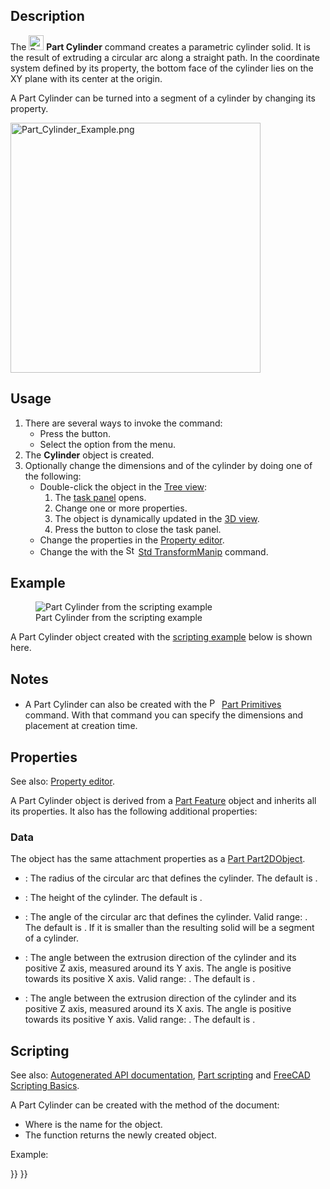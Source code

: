 <languages/>
<translate>

<!--T:13-->
{{Docnav
|[[Part_Box|Box]]
|[[Part_Sphere|Sphere]]
|[[Part_Workbench|Part]]
|IconL=Part_Box.svg
|IconR=Part_Sphere.svg
|IconC=Workbench_Part.svg
}}

<!--T:1-->
{{GuiCommand
|Name=Part Cylinder
|MenuLocation=Part → Primitives → Cylinder
|Workbenches=[[Part_Workbench|Part]]
|SeeAlso=[[Part_Primitives|Part Primitives]]
}}

==Description== <!--T:21-->

<!--T:9-->
The [[Image:Part_Cylinder.svg|24px]] '''Part Cylinder''' command creates a parametric cylinder solid. It is the result of extruding a circular arc along a straight path. In the coordinate system defined by its {{PropertyData|Placement}} property, the bottom face of the cylinder lies on the XY plane with its center at the origin.

<!--T:25-->
A Part Cylinder can be turned into a segment of a cylinder by changing its {{PropertyData|Angle}} property.

</translate>
[[Image:Part_Cylinder_Example.png|400px]]
<translate>

==Usage== <!--T:10-->

<!--T:17-->
# There are several ways to invoke the command:
#* Press the {{Button|[[Image:Part_Cylinder.svg|16px]] [[Part_Cylinder|Cylinder]]}} button.
#* Select the {{MenuCommand|Part → Primitives → [[Image:Part_Cylinder.svg|16px]] Cylinder}} option from the menu.
# The '''Cylinder''' object is created.
# Optionally change the dimensions and {{PropertyData|Placement}} of the cylinder by doing one of the following:
#* Double-click the object in the [[Tree_view|Tree view]]:
#*# The {{MenuCommand|Geometric Primitives}}  [[Task panel|task panel]] opens.
#*# Change one or more properties.
#*# The object is dynamically updated in the [[3D_view|3D view]].
#*# Press the {{Button|OK}} button to close the task panel.
#* Change the properties in the [[Property_editor|Property editor]].
#* Change the {{PropertyData|Placement}} with the [[Image:Std_TransformManip.svg|16px]] [[Std_TransformManip|Std TransformManip]] command.

== Example == <!--T:26-->

<!--T:27-->
[[Image:Part_Cylinder_Scripting_Example.png|thumb|Part Cylinder from the scripting example]]

<!--T:28-->
A Part Cylinder object created with the [[#Scripting|scripting example]] below is shown here.

== Notes == <!--T:29-->

<!--T:30-->
* A Part Cylinder can also be created with the [[Image:Part_Primitives.svg|16px]] [[Part_Primitives|Part Primitives]] command. With that command you can specify the dimensions and placement at creation time.

== Properties == <!--T:11-->

<!--T:31-->
See also: [[Property_editor|Property editor]].

<!--T:32-->
A Part Cylinder object is derived from a [[Part_Feature|Part Feature]] object and inherits all its properties. It also has the following additional properties:

=== Data === <!--T:33-->

<!--T:34-->
{{TitleProperty|Attachment}}

<!--T:35-->
The object has the same attachment properties as a [[Part_Part2DObject#Data|Part Part2DObject]].

<!--T:36-->
{{TitleProperty|Cylinder}}

<!--T:20-->
* {{PropertyData|Radius|Length}}: The radius of the circular arc that defines the cylinder. The default is {{Value|2mm}}.
* {{PropertyData|Height|Length}}: The height of the cylinder. The default is {{Value|10mm}}.
* {{PropertyData|Angle|Angle}}: The angle of the circular arc that defines the cylinder. Valid range: {{Value|0° &lt; value &lt;&#61; 360°}}. The default is {{Value|360°}}. If it is smaller than {{Value|360°}} the resulting solid will be a segment of a cylinder.

<!--T:37-->
{{TitleProperty|Prism}}

<!--T:38-->
* {{PropertyData|First Angle|Angle}}: The angle between the extrusion direction of the cylinder and its positive Z axis, measured around its Y axis. The angle is positive towards its positive X axis. Valid range: {{Value|0° &lt;&#61; value &lt; 90°}}. The default is {{Value|0°}}. {{Version|0.20}}
* {{PropertyData|Second Angle|Angle}}: The angle between the extrusion direction of the cylinder and its positive Z axis, measured around its X axis. The angle is positive towards its positive Y axis. Valid range: {{Value|0° &lt;&#61; value &lt; 90°}}. The default is {{Value|0°}}. {{Version|0.20}}

== Scripting == <!--T:22-->

<!--T:39-->
See also: [https://freecad.github.io/SourceDoc/ Autogenerated API documentation], [[Part_scripting|Part scripting]] and [[FreeCAD_Scripting_Basics|FreeCAD Scripting Basics]].

<!--T:23-->
A Part Cylinder can be created with the {{Incode|addObject()}} method of the document:

</translate>
{{Code|code=
cylinder = FreeCAD.ActiveDocument.addObject("Part::Cylinder", "myCylinder")
}}
<translate>

<!--T:24-->
* Where {{Incode|"myCylinder"}} is the name for the object.
* The function returns the newly created object.

<!--T:40-->
Example:

</translate>
{{Code|code=
import FreeCAD as App

doc = App.activeDocument()

cylinder = doc.addObject("Part::Cylinder", "myCylinder")
cylinder.Radius = 10
cylinder.Height = 50
cylinder.Placement = App.Placement(App.Vector(5, 10, 15), App.Rotation(75, 60, 30))

doc.recompute()
}}
<translate>


<!--T:14-->
{{Docnav
|[[Part_Box|Box]]
|[[Part_Sphere|Sphere]]
|[[Part_Workbench|Part]]
|IconL=Part_Box.svg
|IconR=Part_Sphere.svg
|IconC=Workbench_Part.svg
}}

</translate>
{{Part_Tools_navi{{#translation:}}}}
{{Userdocnavi{{#translation:}}}}